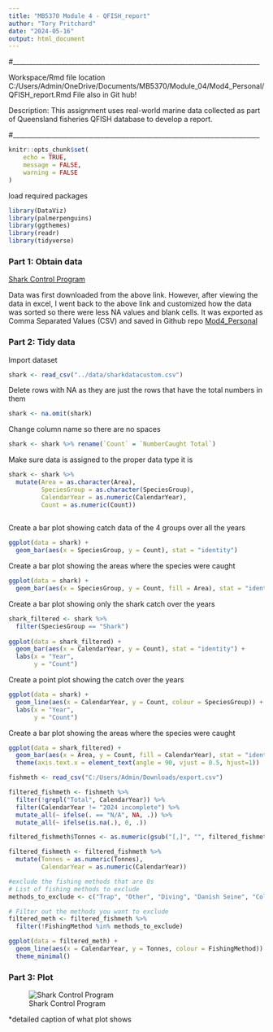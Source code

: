 ```yaml
---
title: "MB5370 Module 4 - QFISH_report"
author: "Tory Pritchard"
date: "2024-05-16"
output: html_document
---
```


#____________________________________________________________________________

Workspace/Rmd file location
C:/Users/Admin/OneDrive/Documents/MB5370/Module_04/Mod4_Personal/QFISH_report.Rmd
File also in Git hub!

Description: This assignment uses real-world marine data collected as part of Queensland fisheries QFISH database to develop a report.

#____________________________________________________________________________

```r
knitr::opts_chunk$set(
	echo = TRUE,
	message = FALSE,
	warning = FALSE
)
```

load required packages
```r
library(DataViz)
library(palmerpenguins)
library(ggthemes)
library(readr)
library(tidyverse)
```


### Part 1: Obtain data

[Shark Control Program](https://qfish.fisheries.qld.gov.au/query/number-caught-by-area-calendar-year-and-species-group/table)

Data was first downloaded from the above link. However, after viewing the data in excel, I went back to the above link and customized how the data was sorted so there were less NA values and blank cells. It was exported as Comma Separated Values (CSV) and saved in Github repo [Mod4_Personal](https://github.com/tkpritch/Mod4_Personal.git)


### Part 2: Tidy data

Import dataset
```r
shark <- read_csv("../data/sharkdatacustom.csv")
```


Delete rows with NA as they are just the rows that have the total numbers in them
```r
shark <- na.omit(shark)
```

Change column name so there are no spaces
```r
shark <- shark %>% rename(`Count` = `NumberCaught Total`)
```

Make sure data is assigned to the proper data type it is
```r
shark <- shark %>%
  mutate(Area = as.character(Area),
         SpeciesGroup = as.character(SpeciesGroup),
         CalendarYear = as.numeric(CalendarYear),
         Count = as.numeric(Count))
         
```



Create a bar plot showing catch data of the 4 groups over all the years
```r
ggplot(data = shark) +
  geom_bar(aes(x = SpeciesGroup, y = Count), stat = "identity")
```

Create a bar plot showing the areas where the species were caught
```r
ggplot(data = shark) +
  geom_bar(aes(x = SpeciesGroup, y = Count, fill = Area), stat = "identity")
```

Create a bar plot showing only the shark catch over the years 
```r
shark_filtered <- shark %>%
  filter(SpeciesGroup == "Shark")
         
ggplot(data = shark_filtered) +
  geom_bar(aes(x = CalendarYear, y = Count), stat = "identity") +
  labs(x = "Year",
       y = "Count")
```

Create a point plot showing the catch over the years 
```r
ggplot(data = shark) +
  geom_line(aes(x = CalendarYear, y = Count, colour = SpeciesGroup)) +
  labs(x = "Year",
       y = "Count")
```

Create a bar plot showing the areas where the species were caught
```r
ggplot(data = shark_filtered) +
  geom_bar(aes(x = Area, y = Count, fill = CalendarYear), stat = "identity") +
  theme(axis.text.x = element_text(angle = 90, vjust = 0.5, hjust=1))
```




```r
fishmeth <- read_csv("C:/Users/Admin/Downloads/export.csv")

filtered_fishmeth <- fishmeth %>%
  filter(!grepl("Total", CalendarYear)) %>%
  filter(CalendarYear != "2024 incomplete") %>%
  mutate_all(~ ifelse(. == "N/A", NA, .)) %>%
  mutate_all(~ ifelse(is.na(.), 0, .))

filtered_fishmeth$Tonnes <- as.numeric(gsub("[,]", "", filtered_fishmeth$Tonnes))

filtered_fishmeth <- filtered_fishmeth %>%
  mutate(Tonnes = as.numeric(Tonnes),
         CalendarYear = as.numeric(CalendarYear))

#exclude the fishing methods that are 0s
# List of fishing methods to exclude
methods_to_exclude <- c("Trap", "Other", "Diving", "Danish Seine", "Collection")

# Filter out the methods you want to exclude
filtered_meth <- filtered_fishmeth %>%
  filter(!FishingMethod %in% methods_to_exclude)

ggplot(data = filtered_meth) +
  geom_line(aes(x = CalendarYear, y = Tonnes, colour = FishingMethod)) +
  theme_minimal()
```









### Part 3: Plot 

![Shark Control Program](QFISHplot.png)

*detailed caption of what plot shows